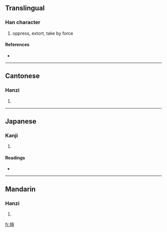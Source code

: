 ==Translingual==

===Han character===
{{Han char|rn=64|rad=手|as=08|sn=11|four=5102<sub>7</sub>|canj=手卜一月 (QYMB)}}

# oppress, extort, take by force

====References====
* {{Han ref|kx=0440.181|dkj=12309|dj=0791.140|hdz=31895.050|uh=63AF|ud=25519|bh=D576|bd=54646}}

----

==Cantonese==

===Hanzi===
{{yue-hanzi|jyut=|y=kang3}}

# {{defn|Cantonese|sort=手08}}

----

==Japanese==

===Kanji===
{{ja-kanji|grade=|rs=手08}}

# {{defn|Japanese|sort=手08}}

====Readings====
* {{ja-readings|on=[[こう]] (kō)|kun=[[とどこおる]] (todokooru)}}

----

==Mandarin==

===Hanzi===
{{cmn-hanzi|pin=[[kèn]] ([[ken4]])|wg=k'en<sup>4</sup>}}

# {{defn|Mandarin|sort=手08}}

[[fr:掯]]